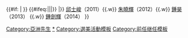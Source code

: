 {{#if: {{{1|}}}|
{{start box|width={{{width|auto}}}}}
{{s-before|{{{1|}}}}}
{{s-title|亞洲先生選舉冠軍<br>{{#if: {{{3|}}}|{{{3}}}年|{{PAGENAME}}}}}}
{{#ifeq:{{{2|}}}||{{s-none|現任}}|{{s-after|{{{2}}}}}}}
{{end box}}
{{clear}}
|}}
{{Navbox
|name = 亞洲先生
|title = 歷屆[[亞洲先生競選]]冠軍
|titlestyle = background: #ccccff
|list1 = {{nowrap begin}}[[趙涌]]（2005）{{.w}} [[邱士峻]]（2011）{{.w}} [[朱曉輝 (模特兒)|朱曉輝]]（2012）{{.w}} [[鍾昊]]（2013） {{.w}} [[鍾劍輝]]（2014）{{nowrap end}}
}}<includeonly>
[[Category:亞洲先生]]
</includeonly><noinclude>
[[Category:亞洲先生|*]]
[[Category:選美活動模板]]
[[Category:前任继任模板]]
{{doc}}
</noinclude>
